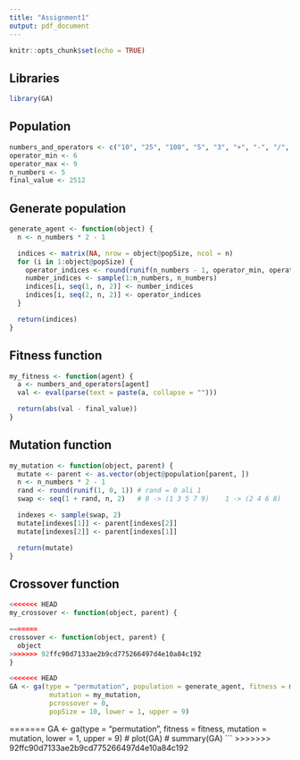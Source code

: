---
title: "Assignment1"
output: pdf_document
---

```{r setup, include=FALSE}
knitr::opts_chunk$set(echo = TRUE)
```
## Libraries
```{r}
library(GA)
```

## Population
```{r}
numbers_and_operators <- c("10", "25", "100", "5", "3", "+", "-", "/", "*")
operator_min <- 6
operator_max <- 9
n_numbers <- 5
final_value <- 2512
```

## Generate population
```{r}
generate_agent <- function(object) {
  n <- n_numbers * 2 - 1

  indices <- matrix(NA, nrow = object@popSize, ncol = n)
  for (i in 1:object@popSize) {
    operator_indices <- round(runif(n_numbers - 1, operator_min, operator_max))
    number_indices <- sample(1:n_numbers, n_numbers)
    indices[i, seq(1, n, 2)] <- number_indices
    indices[i, seq(2, n, 2)] <- operator_indices
  }

  return(indices)
}
```

## Fitness function
```{r}
my_fitness <- function(agent) {
  a <- numbers_and_operators[agent]
  val <- eval(parse(text = paste(a, collapse = "")))

  return(abs(val - final_value))
}
```

## Mutation function
```{r}
my_mutation <- function(object, parent) {
  mutate <- parent <- as.vector(object@population[parent, ])
  n <- n_numbers * 2 - 1
  rand <- round(runif(1, 0, 1)) # rand = 0 ali 1
  swap <- seq(1 + rand, n, 2)   # 0 -> (1 3 5 7 9)    1 -> (2 4 6 8)

  indexes <- sample(swap, 2)
  mutate[indexes[1]] <- parent[indexes[2]]
  mutate[indexes[2]] <- parent[indexes[1]]

  return(mutate)
}
```

## Crossover function
```{r}
<<<<<<< HEAD
my_crossover <- function(object, parent) {

=======
crossover <- function(object, parent) {
  object
>>>>>>> 92ffc90d7133ae2b9cd775266497d4e10a84c192
}
```

```{r}
<<<<<<< HEAD
GA <- ga(type = "permutation", population = generate_agent, fitness = my_fitness,
          mutation = my_mutation,
          pcrossover = 0,
          popSize = 10, lower = 1, upper = 9)
```
=======
GA <- ga(type = "permutation", fitness = fitness, mutation = mutation, lower = 1, upper = 9)
# plot(GA)
# summary(GA)
```
>>>>>>> 92ffc90d7133ae2b9cd775266497d4e10a84c192
